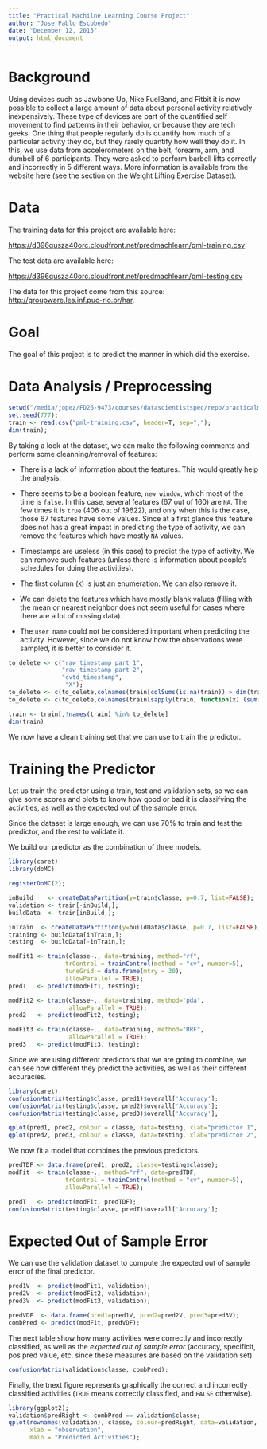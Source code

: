 ```yaml
---
title: "Practical Machilne Learning Course Project"
author: "Jose Pablo Escobedo"
date: "December 12, 2015"
output: html_document
---
```


# Background

Using devices such as Jawbone Up, Nike FuelBand, and Fitbit it is now possible to collect a large amount of data about personal activity relatively inexpensively. These type of devices are part of the quantified self movement to find patterns in their behavior, or because they are tech geeks. 
One thing that people regularly do is quantify how much of a particular activity they do, but they rarely quantify how well they do it. 
In this, we use data from accelerometers on the belt, forearm, arm, and dumbell of 6 participants. They were asked to perform barbell lifts correctly and incorrectly in 5 different ways. More information is available from the website [here](http://groupware.les.inf.puc-rio.br/har) (see the section on the Weight Lifting Exercise Dataset). 

# Data

The training data for this project are available here: 

[https://d396qusza40orc.cloudfront.net/predmachlearn/pml-training.csv](https://d396qusza40orc.cloudfront.net/predmachlearn/pml-training.csv)

The test data are available here: 

[https://d396qusza40orc.cloudfront.net/predmachlearn/pml-testing.csv](https://d396qusza40orc.cloudfront.net/predmachlearn/pml-testing.csv)

The data for this project come from this source: [http://groupware.les.inf.puc-rio.br/har](http://groupware.les.inf.puc-rio.br/har). 

# Goal

The goal of this project is to predict the manner in which  did the exercise.

# Data Analysis / Preprocessing

<!-- setwd("C:/Users/jpablo/Work/projects/ML/courses/repo/practicalmachinelearning")
train <- train[sample(nrow(train), 800), ]
-->

```r
setwd("/media/jopez/FD26-9473/courses/datascientistspec/repo/practicalmachinelearning");
set.seed(777);
train <- read.csv("pml-training.csv", header=T, sep=",");
dim(train);
```

By taking a look at the dataset, we can make the following comments and perform some cleanning/removal of features:

* There is a lack of information about the features. This would greatly help the analysis.

* There seems to be a boolean feature, `new window`, which most of the time is `false`. In this case, several features (67 out of 160) are `NA`. The few times it is `true` (406 out of 19622), and only when this is the case, those 67 features have some values. Since at a first glance this feature does not has a great impact in predicting the type of activity, we can remove the features which have mostly `NA` values.

* Timestamps are useless (in this case) to predict the type of activity. We can remove such features (unless there is information about people's schedules for doing the activities).

* The first column (`X`) is just an enumeration. We can also remove it.

* We can delete the features which have mostly blank values (filling with the mean or nearest neighbor does not seem useful for cases where there are a lot of missing data).

* The `user name` could not be considered important when predicting the activity. However, since we do not know how the observations were sampled, it is better to consider it.

```r
to_delete <- c("raw_timestamp_part_1",
               "raw_timestamp_part_2",
               "cvtd_timestamp",
                "X");
to_delete <- c(to_delete,colnames(train[colSums(is.na(train)) > dim(train)[1]/2]));
to_delete <- c(to_delete,colnames(train[sapply(train, function(x) (sum(x=="", na.rm = TRUE) > length(x)/2))]))

train <- train[,!names(train) %in% to_delete]
dim(train)
```

We now have a clean training set that we can use to train the predictor.

<!--

length(colnames(train)[colSums(is.na(train)) > dim(train)[1]/2]);
train <- train[colSums(is.na(train)) <= dim(train)[1]/2];

* Timestamps are useless (in this case) to predict the type of activity. We can remove such features.

train <- subset(train,select=-c(raw_timestamp_part_1,raw_timestamp_part_2,cvtd_timestamp))

* The first column is just an enumeration.

train <- subset(train,select=-c(X))

* The `user name` is not useful to predict the type of activity (We will need to do the same preprocessing on the test set).

train <- subset(train,select=-c(user_name))

* We can delete the features which have mostly blank values.

train <- train[sapply(train, function(x) sum(x=="") <= dim(train)[1]/2)]

We now have a clean training set that we can use to train our predictor.

dim(train)
```
-->

# Training the Predictor

Let us train the predictor using a train, test and validation sets, so we can give some scores and plots to know how good or bad it is classifying the activities, as well as the expected out of the sample error.

Since the dataset is large enough, we can use 70% to train and test the predictor, and the rest to validate it.

We build our predictor as the combination of three models.

```r
library(caret)
library(doMC)

registerDoMC(2);

inBuild    <- createDataPartition(y=train$classe, p=0.7, list=FALSE);
validation <- train[-inBuild,];
buildData  <- train[inBuild,];

inTrain  <- createDataPartition(y=buildData$classe, p=0.7, list=FALSE);
training <- buildData[inTrain,];
testing  <- buildData[-inTrain,];

modFit1 <- train(classe~., data=training, method="rf",
                trControl = trainControl(method = "cv", number=5),
                tuneGrid = data.frame(mtry = 30),
                allowParallel = TRUE);
pred1   <- predict(modFit1, testing);

modFit2 <- train(classe~., data=training, method="pda",
                 allowParallel = TRUE); 
pred2   <- predict(modFit2, testing);

modFit3 <- train(classe~., data=training, method="RRF",
                 allowParallel = TRUE); 
pred3   <- predict(modFit3, testing);
```

Since we are using different predictors that we are going to combine, we can see how different they predict the activities, as well as their different accuracies.

```r
library(caret)
confusionMatrix(testing$classe, pred1)$overall['Accuracy'];
confusionMatrix(testing$classe, pred2)$overall['Accuracy'];
confusionMatrix(testing$classe, pred3)$overall['Accuracy'];
```

```r
qplot(pred1, pred2, colour = classe, data=testing, xlab="predictor 1", ylab="predictor 2", main="Different Predictors Classification (1)");
qplot(pred2, pred3, colour = classe, data=testing, xlab="predictor 2", ylab="predictor 3", main="Different Predictors Classification (2)");
```

We now fit a model that combines the previous predictors.

```r
predTDF <- data.frame(pred1, pred2, classe=testing$classe);
modFit  <- train(classe~., method="rf", data=predTDF,
                trControl = trainControl(method = "cv", number=5),
                allowParallel = TRUE);

predT   <- predict(modFit, predTDF);
confusionMatrix(testing$classe, predT)$overall['Accuracy'];
```

<!--
We can now see the reported scores.

`d``{r}
print(modFit);
print(modFit$finalModel);
`d``

Finally, we can use the testing dataset to evaluate or predictor.

`d``{r}
pred              <- predict(modFit, testing);
testing$predRight <- pred == testing$classe; 
`d``

The next table show how many activities were correctly and incorrectly classified.

`d``{r}
table(pred, testing$classe);
confusionMatrix(pred, testing$classe);
`d``

The next figure represents graphically the correct and incorrectly classified activities.

`d``{r fig.width=11, fig.height=9}
library(ggplot2);
qplot(rownames(testing), classe, colour=predRight, data=testing,  
      main = "Predicted values");
`d``

-->

# Expected Out of Sample Error

We can use the validation dataset to compute the expected out of sample error of the final predictor.

```r
pred1V  <- predict(modFit1, validation);
pred2V  <- predict(modFit2, validation);
pred3V  <- predict(modFit3, validation);

predVDF  <- data.frame(pred1=pred1V, pred2=pred2V, pred3=pred3V);
combPred <- predict(modFit, predVDF); 
```

The next table show how many activities were correctly and incorrectly classified, as well as the *expected out of sample error* (accuracy, specificit, pos pred value, etc. since these measures are based on the validation set).

```r
confusionMatrix(validation$classe, combPred);
```

Finally, the tnext figure represents graphically the correct and incorrectly classified activities (`TRUE` means correctly classified, and `FALSE` otherwise).

```r
library(ggplot2);
validation$predRight <- combPred == validation$classe; 
qplot(rownames(validation), classe, colour=predRight, data=validation,
      xlab = "observation",
      main = "Predicted Activities");
```

<!--
# Predicting Activities on the Test/Final Set

Load the test dataset and clean as we did for the training one.

`d``{r}
test <- read.csv("pml-testing.csv", header=T, sep=",");
dim(test);

test <- test[,!names(test) %in% to_delete]
dim(test);
`d``

Perform the predictions.

`d``{r}
pred1T  <- predict(modFit1, test);
pred2T  <- predict(modFit2, test);
pred3T  <- predict(modFit3, test);

predTDF  <- data.frame(pred1=pred1T, pred2=pred2T, pred3=pred3T);
pred <- predict(modFit, predTDF); 
`d``

The `20` predicted activities are:

`d``{r}
pred;
`d``

pml_write_files = function(x){
  n = length(x)
  for(i in 1:n){
    filename = paste0("problem_id_",i,".txt")
    write.table(x[i],file=filename,quote=FALSE,row.names=FALSE,col.names=FALSE)
  }
}

pml_write_files(pred)
-->